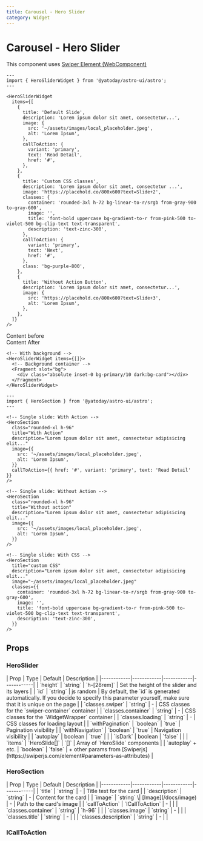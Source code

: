 ```yaml
---
title: Carousel - Hero Slider
category: Widget
---
```



# Carousel - Hero Slider

This component uses [Swiper Element (WebComponent)](https://swiperjs.com/element)

<Demo title="">
  <WidgetHeroSlider
    items={[
      {
        title: 'Default Slide',
        description:
          'Lorem ipsum dolor sit amet, consectetur adipisicing elit dolor sit amet, consectetur adipisicing elit.',
        image: {
          src: '~/assets/images/local_placeholder.jpeg',
          alt: 'Lorem Ipsum',
        },
        callToAction: {
          variant: 'primary',
          text: 'Read Detail',
          href: '#',
        },
      },
      {
        title: 'Custom CSS classes',
        description:
          'Lorem ipsum dolor sit amet, consectetur adipisicing elit dolor sit amet, consectetur adipisicing elit',
        image: '~/assets/images/local_placeholder.jpeg',
        callToAction: {
          variant: 'primary',
          text: 'Next',
          href: '#',
        },
      },
      {
        title: 'Without Action Button',
        description:
          'Lorem ipsum dolor sit amet, consectetur adipisicing elit dolor sit amet, consectetur adipisicing elit.',
        image: {
          src: '~/assets/images/local_placeholder.jpeg',
          alt: 'Lorem Ipsum',
        },
      },
    ]}
  />
</Demo>

```astro
---
import { HeroSliderWidget } from '@yatoday/astro-ui/astro';
---

<HeroSliderWidget
  items={[
    {
      title: 'Default Slide',
      description: 'Lorem ipsum dolor sit amet, consectetur...',
      image: {
        src: '~/assets/images/local_placeholder.jpeg',
        alt: 'Lorem Ipsum',
      },
      callToAction: {
        variant: 'primary',
        text: 'Read Detail',
        href: '#',
      },
    },
    {
      title: 'Custom CSS classes',
      description: 'Lorem ipsum dolor sit amet, consectetur ...',
      image: 'https://placehold.co/800x600?text=Slide+2',
      classes: {
        container: 'rounded-3xl h-72 bg-linear-to-r/srgb from-gray-900 to-gray-600',
        image: '',
        title: 'font-bold uppercase bg-gradient-to-r from-pink-500 to-violet-500 bg-clip-text text-transparent',
        description: 'text-zinc-300',
      },
      callToAction: {
        variant: 'primary',
        text: 'Next',
        href: '#',
      },
      class: 'bg-purple-800',
    },
    {
      title: 'Without Action Button',
      description: 'Lorem ipsum dolor sit amet, consectetur...',
      image: {
        src: 'https://placehold.co/800x600?text=Slide+3',
        alt: 'Lorem Ipsum',
      },
    },
  ]}
/>
```

<Demo title="With Background" class="bg-stripe [&>*]:text-white">
  Content before
  <WidgetHeroSlider
    items={[
      {
        title: 'Default Slide',
        description:
          'Lorem ipsum dolor sit amet, consectetur adipisicing elit dolor sit amet, consectetur adipisicing elit.',
        image: '~/assets/images/local_placeholder.jpeg',
        callToAction: {
          variant: 'primary',
          text: 'Read Detail',
          href: '#',
        },
      },
      {
        title: 'Default Slide',
        description:
          'Lorem ipsum dolor sit amet, consectetur adipisicing elit dolor sit amet, consectetur adipisicing elit.',
        image: '~/assets/images/local_placeholder.jpeg',
        callToAction: {
          variant: 'primary',
          text: 'Read Detail',
          href: '#',
        },
      },
    ]}
  >
    <Fragment slot="bg">
      <div className="absolute inset-0 bg-primary"></div>
    </Fragment>
  </WidgetHeroSlider>
  Content After
</Demo>

```astro
<!-- With background -->
<HeroSliderWidget items={[]}>
  <!-- Background container -->
  <Fragment slot="bg">
    <div class="absolute inset-0 bg-primary/10 dark:bg-card"></div>
  </Fragment>
</HeroSliderWidget>
```

<div className="space-y-12">
  <Demo title="Single slide">
    <HeroSection
      title="With Action"
      description="Lorem ipsum dolor sit amet, consectetur adipisicing elit..."
      image={{
        src: '~/assets/images/local_placeholder.jpeg',
        alt: 'Lorem Ipsum',
      }}
      callToAction={{ href: '#', variant: 'primary', text: 'Read Detail' }}
    />
  </Demo>

<Demo title="Single slide: without action">
  <HeroSection
    title="Without action"
    description="Lorem ipsum dolor sit amet, consectetur adipisicing elit..."
    image={{
      src: '~/assets/images/local_placeholder.jpeg',
      alt: 'Lorem Ipsum',
    }}
  />
</Demo>

  <Demo title="Single slide: custom CSS">
    <HeroSection
      title="custom CSS"
      description="Lorem ipsum dolor sit amet, consectetur adipisicing elit..."
      image="~/assets/images/local_placeholder.jpeg"
      classes={{
        container: 'rounded-3xl h-72 bg-linear-to-r/srgb from-gray-900 to-gray-600',
        image: '',
        title: 'font-bold uppercase bg-gradient-to-r from-pink-500 to-violet-500 bg-clip-text text-transparent',
        description: 'text-zinc-300',
      }}
    />
  </Demo>
</div>

```astro
---
import { HeroSection } from '@yatoday/astro-ui/astro';
---

<!-- Single slide: With Action -->
<HeroSection
  class="rounded-xl h-96"
  title="With Action"
  description="Lorem ipsum dolor sit amet, consectetur adipisicing elit..."
  image={{
    src: '~/assets/images/local_placeholder.jpeg',
    alt: 'Lorem Ipsum',
  }}
  callToAction={{ href: '#', variant: 'primary', text: 'Read Detail' }}
/>

<!-- Single slide: Without Action -->
<HeroSection
  class="rounded-xl h-96"
  title="Without action"
  description="Lorem ipsum dolor sit amet, consectetur adipisicing elit..."
  image={{
    src: '~/assets/images/local_placeholder.jpeg',
    alt: 'Lorem Ipsum',
  }}
/>

<!-- Single slide: With CSS -->
<HeroSection
  title="custom CSS"
  description="Lorem ipsum dolor sit amet, consectetur adipisicing elit..."
  image="~/assets/images/local_placeholder.jpeg"
  classes={{
    container: 'rounded-3xl h-72 bg-linear-to-r/srgb from-gray-900 to-gray-600',
    image: '',
    title: 'font-bold uppercase bg-gradient-to-r from-pink-500 to-violet-500 bg-clip-text text-transparent',
    description: 'text-zinc-300',
  }}
/>
```

## Props

### HeroSlider

<div className="overflow-x-auto">
  <div className="min-w-xl">
    | Prop | Type | Default | Description | |------------|------------|------------|------------| | `height` | `string`
    | `h-[28rem]` | Set the height of the slider and its layers | | `id` | `string` | js random | By default, the `id`
    is generated automatically. If you decide to specify this parameter yourself, make sure that it is unique on the
    page | | `classes.swiper` | `string` | - | CSS classes for the `swiper-container` container | | `classes.container`
    | `string` | - | CSS classes for the `WidgetWrapper` container | | `classes.loading` | `string` | - | CSS classes
    for loading layout | | `withPagination` | `boolean` | `true` | Pagination visibility | | `withNavigation` |
    `boolean` | `true` | Navigation visibility | | `autoplay` | boolean | `true` | | | `isDark` | boolean | `false` | |
    | `items` | `HeroSlide[]` | `[]` | Array of `HeroSlide` components | | `autoplay` + etc. | `boolean` | `false` | +
    other params from [Swiperjs](https://swiperjs.com/element#parameters-as-attributes) |
  </div>
</div>

### HeroSection

<div className="overflow-x-auto">
  <div className="min-w-xl">
    | Prop | Type | Default | Description | |------------|------------|------------|------------| | `title` | `string` |
    - | Title text for the card | | `description` | `string` | - | Content for the card | | `image` | `string` \|
    [Image](/docs/image) | - | Path to the card's image | | `callToAction` | `ICallToAction` | - | | |
    `classes.container` | `string` | `h-96` | | | `classes.image` | `string` | - | | | `classes.title` | `string` | - |
    | | `classes.description` | `string` | - | |
  </div>
</div>

### ICallToAction

<div className="overflow-x-auto">
  <div className="min-w-xl">
    <ICallToAction />
  </div>
</div>
